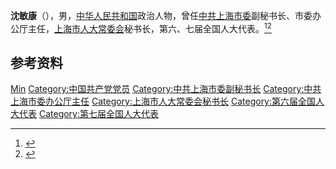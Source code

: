 '''沈敏康'''（{{bd|？||2017年|2月9日}}），男，[[中华人民共和国|中华人民共和国]]政治人物，曾任[[中共上海市委|中共上海市委]]副秘书长、市委办公厅主任，[[上海市人大常委会|上海市人大常委会]]秘书长，第六、七届全国人大代表。<ref>{{Cite book|title=中华人民共和国职官志|author=何虎生, 李耀东, 向常福主编|publisher=中国社会出版社|year=2003|isbn=9787800883934|location=北京|pages=}}</ref><ref>{{Cite web|title=讣告|url=https://www.shobserver.com/journal/2017-02-14/getArticle.htm?id=223781|accessdate=2020-08-10|work=解放日报|archive-date=2020-03-08|archive-url=https://web.archive.org/web/20200308135306/https://www.shobserver.com/journal/2017-02-14/getArticle.htm?id=223781|dead-url=yes}}</ref>

== 参考资料 ==
{{reflist}}

{{中国人物小作品}}

{{Authority control}}
{{DEFAULTSORT:Shen沈}}
[[Category:沈姓|Min]]
[[Category:中国共产党党员|Category:中国共产党党员]]
[[Category:中共上海市委副秘书长|Category:中共上海市委副秘书长]]
[[Category:中共上海市委办公厅主任|Category:中共上海市委办公厅主任]]
[[Category:上海市人大常委会秘书长|Category:上海市人大常委会秘书长]]
[[Category:第六届全国人大代表|Category:第六届全国人大代表]]
[[Category:第七届全国人大代表|Category:第七届全国人大代表]]